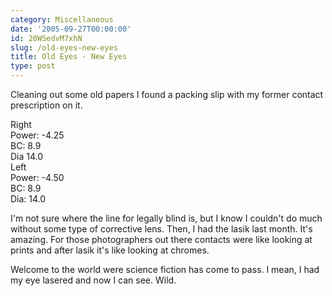 ```yaml
---
category: Miscellaneous
date: '2005-09-27T00:00:00'
id: 20WSedvM7xhN
slug: /old-eyes-new-eyes
title: Old Eyes - New Eyes
type: post
---
```


Cleaning out some old papers I found a packing slip with my former contact prescription on it.  

Right  
Power: -4.25  
BC: 8.9  
Dia 14.0  
Left  
Power: -4.50  
BC: 8.9  
Dia: 14.0  

I'm not sure where the line for legally blind is, but I know I couldn't do much without some type of corrective lens. Then, I had the lasik last month. It's amazing. For those photographers out there contacts were like looking at prints and after lasik it's like looking at chromes.  

Welcome to the world were science fiction has come to pass. I mean, I had my eye lasered and now I can see. Wild.